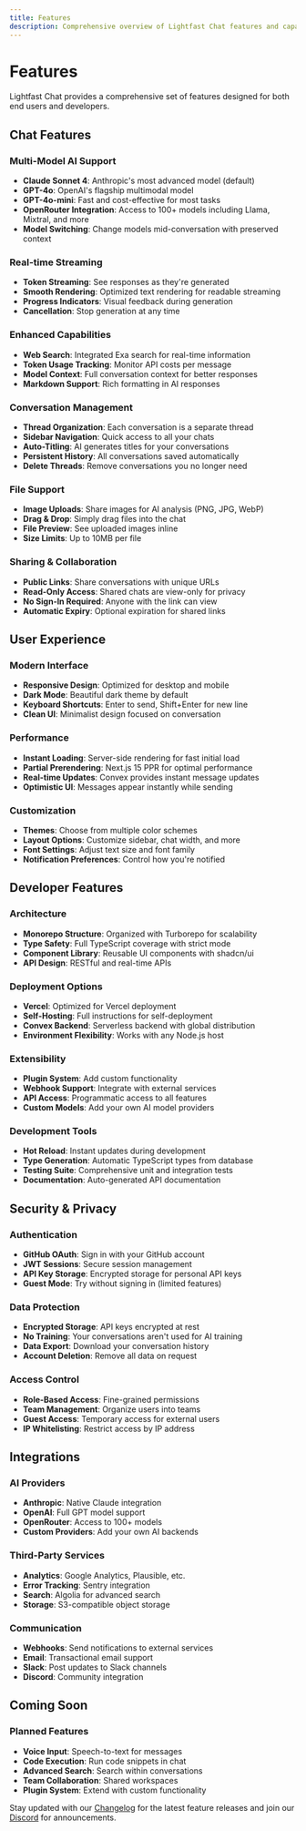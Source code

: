 ```yaml
---
title: Features
description: Comprehensive overview of Lightfast Chat features and capabilities
---
```


# Features

Lightfast Chat provides a comprehensive set of features designed for both end users and developers.

## Chat Features

### Multi-Model AI Support
- **Claude Sonnet 4**: Anthropic's most advanced model (default)
- **GPT-4o**: OpenAI's flagship multimodal model
- **GPT-4o-mini**: Fast and cost-effective for most tasks
- **OpenRouter Integration**: Access to 100+ models including Llama, Mixtral, and more
- **Model Switching**: Change models mid-conversation with preserved context

### Real-time Streaming
- **Token Streaming**: See responses as they're generated
- **Smooth Rendering**: Optimized text rendering for readable streaming
- **Progress Indicators**: Visual feedback during generation
- **Cancellation**: Stop generation at any time

### Enhanced Capabilities
- **Web Search**: Integrated Exa search for real-time information
- **Token Usage Tracking**: Monitor API costs per message
- **Model Context**: Full conversation context for better responses
- **Markdown Support**: Rich formatting in AI responses

### Conversation Management
- **Thread Organization**: Each conversation is a separate thread
- **Sidebar Navigation**: Quick access to all your chats
- **Auto-Titling**: AI generates titles for your conversations
- **Persistent History**: All conversations saved automatically
- **Delete Threads**: Remove conversations you no longer need

### File Support
- **Image Uploads**: Share images for AI analysis (PNG, JPG, WebP)
- **Drag & Drop**: Simply drag files into the chat
- **File Preview**: See uploaded images inline
- **Size Limits**: Up to 10MB per file

### Sharing & Collaboration
- **Public Links**: Share conversations with unique URLs
- **Read-Only Access**: Shared chats are view-only for privacy
- **No Sign-In Required**: Anyone with the link can view
- **Automatic Expiry**: Optional expiration for shared links

## User Experience

### Modern Interface
- **Responsive Design**: Optimized for desktop and mobile
- **Dark Mode**: Beautiful dark theme by default
- **Keyboard Shortcuts**: Enter to send, Shift+Enter for new line
- **Clean UI**: Minimalist design focused on conversation

### Performance
- **Instant Loading**: Server-side rendering for fast initial load
- **Partial Prerendering**: Next.js 15 PPR for optimal performance
- **Real-time Updates**: Convex provides instant message updates
- **Optimistic UI**: Messages appear instantly while sending

### Customization
- **Themes**: Choose from multiple color schemes
- **Layout Options**: Customize sidebar, chat width, and more
- **Font Settings**: Adjust text size and font family
- **Notification Preferences**: Control how you're notified

## Developer Features

### Architecture
- **Monorepo Structure**: Organized with Turborepo for scalability
- **Type Safety**: Full TypeScript coverage with strict mode
- **Component Library**: Reusable UI components with shadcn/ui
- **API Design**: RESTful and real-time APIs

### Deployment Options
- **Vercel**: Optimized for Vercel deployment
- **Self-Hosting**: Full instructions for self-deployment
- **Convex Backend**: Serverless backend with global distribution
- **Environment Flexibility**: Works with any Node.js host

### Extensibility
- **Plugin System**: Add custom functionality
- **Webhook Support**: Integrate with external services
- **API Access**: Programmatic access to all features
- **Custom Models**: Add your own AI model providers

### Development Tools
- **Hot Reload**: Instant updates during development
- **Type Generation**: Automatic TypeScript types from database
- **Testing Suite**: Comprehensive unit and integration tests
- **Documentation**: Auto-generated API documentation

## Security & Privacy

### Authentication
- **GitHub OAuth**: Sign in with your GitHub account
- **JWT Sessions**: Secure session management
- **API Key Storage**: Encrypted storage for personal API keys
- **Guest Mode**: Try without signing in (limited features)

### Data Protection
- **Encrypted Storage**: API keys encrypted at rest
- **No Training**: Your conversations aren't used for AI training
- **Data Export**: Download your conversation history
- **Account Deletion**: Remove all data on request

### Access Control
- **Role-Based Access**: Fine-grained permissions
- **Team Management**: Organize users into teams
- **Guest Access**: Temporary access for external users
- **IP Whitelisting**: Restrict access by IP address

## Integrations

### AI Providers
- **Anthropic**: Native Claude integration
- **OpenAI**: Full GPT model support
- **OpenRouter**: Access to 100+ models
- **Custom Providers**: Add your own AI backends

### Third-Party Services
- **Analytics**: Google Analytics, Plausible, etc.
- **Error Tracking**: Sentry integration
- **Search**: Algolia for advanced search
- **Storage**: S3-compatible object storage

### Communication
- **Webhooks**: Send notifications to external services
- **Email**: Transactional email support
- **Slack**: Post updates to Slack channels
- **Discord**: Community integration

## Coming Soon

### Planned Features
- **Voice Input**: Speech-to-text for messages
- **Code Execution**: Run code snippets in chat
- **Advanced Search**: Search within conversations
- **Team Collaboration**: Shared workspaces
- **Plugin System**: Extend with custom functionality

Stay updated with our [Changelog](/docs/resources/changelog) for the latest feature releases and join our [Discord](https://discord.gg/YqPDfcar2C) for announcements.